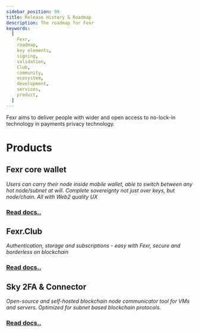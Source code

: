 ```yaml
---
sidebar_position: 99
title: Release History & Roadmap
description: The roadmap for Fexr
keywords:
  [
    Fexr,
    roadmap,
    key elements,
    signing,
    validation,
    Club,
    community,
    ecosystem,
    development,
    services,
    product,
  ]
---
```



Fexr aims to deliver people with wider and open access to no-lock-in technology in payments privacy technology.

<Timeline />

# Products

## Fexr core wallet

_Users can carry their node inside mobile wallet, able to switch between any hot node/subnet at will. Complete sovereignty not just over keys, but node/chain. All with Web2 quality UX_

### [Read docs..](/learn/core)

## Fexr.Club

_Authentication, storage and subscriptions - easy with Fexr, secure and borderless on blockchain_

### [Read docs..](/learn/club)

## Sky 2FA & Connector

_Open-source and self-hosted blockchain node communicator tool for VMs and servers. Optimized for subnet based blockchain protocols._

### [Read docs..](/learn/sky)
